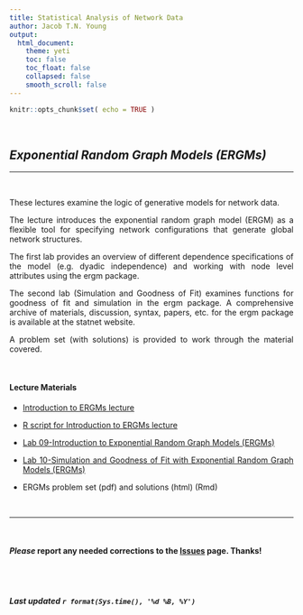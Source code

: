```yaml
---
title: Statistical Analysis of Network Data
author: Jacob T.N. Young
output: 
  html_document:
    theme: yeti
    toc: false
    toc_float: false
    collapsed: false
    smooth_scroll: false
---
```


<style>
body {
text-align: justify}
</style>

```r
knitr::opts_chunk$set( echo = TRUE )
```


<br>

## *Exponential Random Graph Models (ERGMs)*

----

<br>

These lectures examine the logic of generative models for network data.   

The lecture introduces the exponential random graph model (ERGM) as a flexible tool for specifying network configurations that generate global network structures.  

The first lab provides an overview of different dependence specifications of the model (e.g. dyadic independence) and working with node level attributes using the ergm package.  

The second lab (Simulation and Goodness of Fit) examines functions for goodness of fit and simulation in the ergm package. A comprehensive archive of materials, discussion, syntax, papers, etc. for the ergm package is available at the statnet website.  

A problem set (with solutions) is provided to work through the material covered.

<br>

#### Lecture Materials  

  + [Introduction to ERGMs lecture](../lectures/lecture-09-ergm-intro.pdf)
  
  + [R script for Introduction to ERGMs lecture](../lecture_syntax/lecture-syntax-09-ergm-intro.R)
  
  + [Lab 09-Introduction to Exponential Random Graph Models (ERGMs)](../labs/lab-09-ergm-intro.html)
  
  + [Lab 10-Simulation and Goodness of Fit with Exponential Random Graph Models (ERGMs)](../labs/lab-10-ergm-gof.html)
  
  + ERGMs problem set (pdf) and solutions (html) (Rmd)

<br>

____

<br>

#### ***Please*** report any needed corrections to the [Issues](https://github.com/jacobtnyoung/SAND/issues) page. Thanks!

<br>
<br>


###### ***Last updated `r format(Sys.time(), '%d %B, %Y')`***
